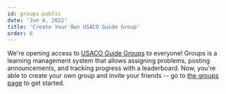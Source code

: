 ```yaml
---
id: groups-public
date: 'Jun 4, 2022'
title: 'Create Your Own USACO Guide Group'
order: 6
---
```


We're opening access to [USACO Guide Groups](/groups) to everyone! Groups is a
learning management system that allows assigning problems, posting
announcements, and tracking progress with a leaderboard. Now, you're able to
create your own group and invite your friends -- go to
[the groups page](https://www.usaco.guide/groups) to get started.
